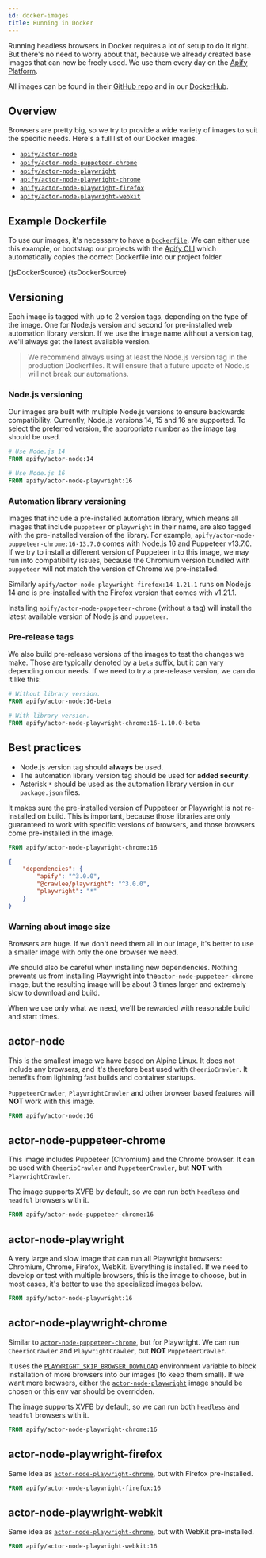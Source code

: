 ```yaml
---
id: docker-images
title: Running in Docker
---
```





Running headless browsers in Docker requires a lot of setup to do it right. But there's no need to worry about that, because we already created base images that can now be freely used. We use them every day on the [Apify Platform](./apify-platform).

All images can be found in their [GitHub repo](https://github.com/apify/apify-actor-docker) and in our [DockerHub](https://hub.docker.com/orgs/apify).

## Overview

Browsers are pretty big, so we try to provide a wide variety of images to suit the specific needs. Here's a full list of our Docker images.

- [`apify/actor-node`](#actor-node)
- [`apify/actor-node-puppeteer-chrome`](#actor-node-puppeteer-chrome)
- [`apify/actor-node-playwright`](#actor-node-playwright)
- [`apify/actor-node-playwright-chrome`](#actor-node-playwright-chrome)
- [`apify/actor-node-playwright-firefox`](#actor-node-playwright-firefox)
- [`apify/actor-node-playwright-webkit`](#actor-node-playwright-webkit)

## Example Dockerfile

To use our images, it's necessary to have a [`Dockerfile`](https://docs.docker.com/engine/reference/builder/). We can either use this example, or bootstrap our projects with the [Apify CLI](./getting_started.mdx#creating-a-new-project) which automatically copies the correct Dockerfile into our project folder.

<Tabs>
    <TabItem value="js" label="For JavaScript Projects">
        <CodeBlock language="dockerfile">
            {jsDockerSource}
        </CodeBlock>
    </TabItem>
    <TabItem value="ts" label="For TypeScript Projects">
        <CodeBlock language="dockerfile">
            {tsDockerSource}
        </CodeBlock>
    </TabItem>
</Tabs>

## Versioning

Each image is tagged with up to 2 version tags, depending on the type of the image. One for Node.js version and second for pre-installed web automation library version. If we use the image name without a version tag, we'll always get the latest available version.

> We recommend always using at least the Node.js version tag in the production Dockerfiles. It will ensure that a future update of Node.js will not break our automations.

### Node.js versioning

Our images are built with multiple Node.js versions to ensure backwards compatibility. Currently, Node.js versions 14, 15 and 16 are supported. To select the preferred version, the appropriate number as the image tag should be used.

```dockerfile
# Use Node.js 14
FROM apify/actor-node:14
```

```dockerfile
# Use Node.js 16
FROM apify/actor-node-playwright:16
```

### Automation library versioning

Images that include a pre-installed automation library, which means all images that include `puppeteer` or `playwright` in their name, are also tagged with the pre-installed version of the library. For example, `apify/actor-node-puppeteer-chrome:16-13.7.0` comes with Node.js 16 and Puppeteer v13.7.0. If we try to install a different version of Puppeteer into this image, we may run into compatibility issues, because the Chromium version bundled with `puppeteer` will not match the version of Chrome we pre-installed.

Similarly `apify/actor-node-playwright-firefox:14-1.21.1` runs on Node.js 14 and is pre-installed with the Firefox version that comes with v1.21.1.

Installing `apify/actor-node-puppeteer-chrome` (without a tag) will install the latest available version of Node.js and `puppeteer`.

### Pre-release tags

We also build pre-release versions of the images to test the changes we make. Those are typically denoted by a `beta` suffix, but it can vary depending on our needs. If we need to try a pre-release version, we can do it like this:

```dockerfile
# Without library version.
FROM apify/actor-node:16-beta
```

```dockerfile
# With library version.
FROM apify/actor-node-playwright-chrome:16-1.10.0-beta
```

## Best practices

- Node.js version tag should **always** be used.
- The automation library version tag should be used for **added security**.
- Asterisk `*` should be used as the automation library version in our `package.json` files.

It makes sure the pre-installed version of Puppeteer or Playwright is not re-installed on build. This is important, because those libraries are only guaranteed to work with specific versions of browsers, and those browsers come pre-installed in the image.

```dockerfile
FROM apify/actor-node-playwright-chrome:16
```

```json
{
    "dependencies": {
        "apify": "^3.0.0",
        "@crawlee/playwright": "^3.0.0",
        "playwright": "*"
    }
}
```

### Warning about image size

Browsers are huge. If we don't need them all in our image, it's better to use a smaller image with only the one browser we need.

We should also be careful when installing new dependencies. Nothing prevents us from installing Playwright into the`actor-node-puppeteer-chrome` image, but the resulting image will be about 3 times larger and extremely slow to download and build.

When we use only what we need, we'll be rewarded with reasonable build and start times.

## actor-node

This is the smallest image we have based on Alpine Linux. It does not include any browsers, and it's therefore best used with <ApiLink to="cheerio-crawler/class/CheerioCrawler">`CheerioCrawler`</ApiLink>. It benefits from lightning fast builds and container startups.

&#8203;<ApiLink to="puppeteer-crawler/class/PuppeteerCrawler">`PuppeteerCrawler`</ApiLink>, <ApiLink to="playwright-crawler/class/PlaywrightCrawler">`PlaywrightCrawler`</ApiLink> and other browser based features will **NOT** work with this image.

```dockerfile
FROM apify/actor-node:16
```

## actor-node-puppeteer-chrome

This image includes Puppeteer (Chromium) and the Chrome browser. It can be used with <ApiLink to="cheerio-crawler/class/CheerioCrawler">`CheerioCrawler`</ApiLink> and <ApiLink to="puppeteer-crawler/class/PuppeteerCrawler">`PuppeteerCrawler`</ApiLink>, but **NOT** with <ApiLink to="playwright-crawler/class/PlaywrightCrawler">`PlaywrightCrawler`</ApiLink>.

The image supports XVFB by default, so we can run both `headless` and `headful` browsers with it.

```dockerfile
FROM apify/actor-node-puppeteer-chrome:16
```

## actor-node-playwright

A very large and slow image that can run all Playwright browsers: Chromium, Chrome, Firefox, WebKit. Everything is installed. If we need to develop or test with multiple browsers, this is the image to choose, but in most cases, it's better to use the specialized images below.

```dockerfile
FROM apify/actor-node-playwright:16
```

## actor-node-playwright-chrome

Similar to [`actor-node-puppeteer-chrome`](#actor-node-puppeteer-chrome), but for Playwright. We can run <ApiLink to="cheerio-crawler/class/CheerioCrawler">`CheerioCrawler`</ApiLink> and <ApiLink to="playwright-crawler/class/PlaywrightCrawler">`PlaywrightCrawler`</ApiLink>, but **NOT** <ApiLink to="puppeteer-crawler/class/PuppeteerCrawler">`PuppeteerCrawler`</ApiLink>.

It uses the [`PLAYWRIGHT_SKIP_BROWSER_DOWNLOAD`](https://playwright.dev/docs/api/environment-variables/) environment variable to block installation of more browsers into our images (to keep them small). If we want more browsers, either the [`actor-node-playwright`](#actor-node-playwright) image should be chosen or this env var should be overridden.

The image supports XVFB by default, so we can run both `headless` and `headful` browsers with it.

```dockerfile
FROM apify/actor-node-playwright-chrome:16
```

## actor-node-playwright-firefox

Same idea as [`actor-node-playwright-chrome`](#actor-node-playwright-chrome), but with Firefox
pre-installed.

```dockerfile
FROM apify/actor-node-playwright-firefox:16
```

## actor-node-playwright-webkit

Same idea as [`actor-node-playwright-chrome`](#actor-node-playwright-chrome), but with WebKit
pre-installed.

```dockerfile
FROM apify/actor-node-playwright-webkit:16
```
